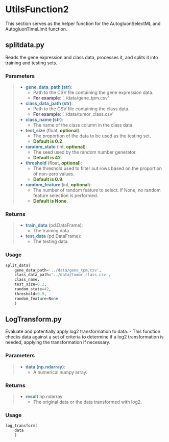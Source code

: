 # UtilsFunction2
This section serves as the helper function for the AutogluonSelectML and AutogluonTimeLimit function.

## splitdata.py
Reads the gene expression and class data, processes it, and splits it into training and testing sets.

### Parameters
>- <b style="color: #43799a;">gene_data_path (str)</b>:
>   - Path to the CSV file containing the gene expression data. 
>   - <b style="color: #54467d;">For example</b>: '../data/gene_tpm.csv'
>- <b style="color: #43799a;">class_data_path (str)</b>: 
>   - Path to the CSV file containing the class data. 
>   - <b style="color: #54467d;">For example</b>: '../data/tumor_class.csv'
>- <b style="color: #43799a;">class_name (str)</b>: 
>   - The name of the class column in the class data.
>- <b style="color: #43799a;">test_size</b> (float, <b style="color: #406e1a;">optional</b>): 
>   - The proportion of the data to be used as the testing set.
>   - <b style="color: #406e1a;">Default is 0.2</b>.
>- <b style="color: #43799a;">random_state</b> (int, <b style="color: #406e1a;">optional</b>): 
>   - The seed used by the random number generator. 
>   - <b style="color: #406e1a;">Default is 42</b>.
>- <b style="color: #43799a;">threshold</b> (float, <b style="color: #406e1a;">optional</b>): 
>   - The threshold used to filter out rows based on the proportion of non-zero values. 
>   - <b style="color: #406e1a;">Default is 0.9</b>.
>- <b style="color: #43799a;">random_feature</b> (int, <b style="color: #406e1a;">optional</b>): 
>   - The number of random feature to select. If None, no random feature selection is performed. 
>   - <b style="color: #406e1a;">Default is None</b>.

### Returns
>- <b style="color: #43799a;">train_data</b> (pd.DataFrame): 
>   - The training data.
>- <b style="color: #43799a;">test_data</b> (pd.DataFrame): 
>   - The testing data.



### Usage
```python
split_data(
    gene_data_path='../data/gene_tpm.csv', 
    class_data_path='../data/tumor_class.csv', 
    class_name, 
    test_size=0.2, 
    random_state=42, 
    threshold=0.9, 
    random_feature=None
    )
```


## LogTransform.py
Evaluate and potentially apply log2 transformation to data.
- This function checks data against a set of criteria to determine if a log2 transformation is needed, applying the transformation if necessary.

### Parameters
>- <b style="color: #43799a;">data (np.ndarray)</b>:
>   - A numerical numpy array.

### Returns
>- <b style="color: #43799a;">result</b> np.ndarray
>   - The original data or the data transformed with log2.

### Usage
```python
log_transform(
    data
    )
```